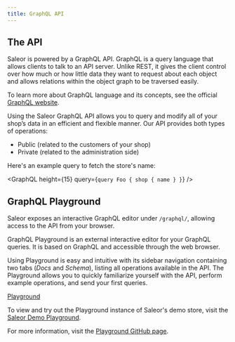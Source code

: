 ```yaml
---
title: GraphQL API
---
```



## The API

Saleor is powered by a GraphQL API. GraphQL is a query language that allows clients to talk to an API server. Unlike REST, it gives the client control over how much or how little data they want to request about each object and allows relations within the object graph to be traversed easily.

To learn more about GraphQL language and its concepts, see the official [GraphQL website](https://graphql.org/).

Using the Saleor GraphQL API allows you to query and modify all of your shop’s data in an efficient and flexible manner. Our API provides both types of operations:

- Public (related to the customers of your shop)
- Private (related to the administration side)

Here's an example query to fetch the store's name:

<GraphQL
  height={15}
  query={`query Foo {
  shop {
    name
  }
}`}
/>

## GraphQL Playground

Saleor exposes an interactive GraphQL editor under `/graphql/`, allowing access to the API from your browser.

GraphQL Playground is an external interactive editor for your GraphQL queries. It is based on GraphQL and accessible through the web browser. 

Using Playground is easy and intuitive with its sidebar navigation containing two tabs (_Docs_ and _Schema_), listing all operations available in the API. The Playground allows you to quickly familiarize yourself with the API, perform example operations, and send your first queries.

[Playground](/assets/api/1.PNG)

To view and try out the Playground instance of Saleor's demo store, visit the [Saleor Demo Playground](https://pwa.demo.saleor.rocks/graphql/).

For more information, visit the [Playground GitHub page](https://github.com/prisma/graphql-playground).
